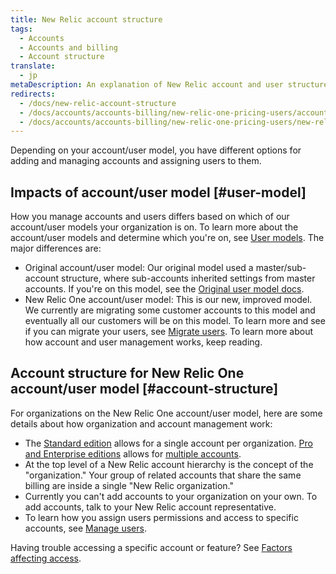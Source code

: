```yaml
---
title: New Relic account structure
tags:
  - Accounts
  - Accounts and billing
  - Account structure
translate:
  - jp
metaDescription: An explanation of New Relic account and user structure.
redirects:
  - /docs/new-relic-account-structure
  - /docs/accounts/accounts-billing/new-relic-one-pricing-users/account-user-structure
  - /docs/accounts/accounts-billing/new-relic-one-pricing-users/new-relic-account-structure
---
```


Depending on your account/user model, you have different options for adding and managing accounts and assigning users to them. 

## Impacts of account/user model [#user-model]

How you manage accounts and users differs based on which of our account/user models your organization is on. To learn more about the account/user models and determine which you're on, see [User models](/docs/accounts/original-accounts-billing/original-product-based-pricing/overview-changes-pricing-user-model/#user-models). The major differences are: 

* Original account/user model: Our original model used a master/sub-account structure, where sub-accounts inherited settings from master accounts. If you're on this model, see the [Original user model docs](/docs/accounts/accounts-billing/account-structure/mastersub-account-structure). 
* New Relic One account/user model: This is our new, improved model. We currently are migrating some customer accounts to this model and eventually all our customers will be on this model. To learn more and see if you can migrate your users, see [Migrate users](/docs/accounts/original-accounts-billing/original-users-roles/user-migration). To learn more about how account and user management works, keep reading. 

## Account structure for New Relic One account/user model [#account-structure]

For organizations on the New Relic One account/user model, here are some details about how organization and account management work: 

* The [Standard edition](https://newrelic.com/pricing) allows for a single account per organization. [Pro and Enterprise editions](https://newrelic.com/pricing) allows for [multiple accounts](/docs/accounts/accounts-billing/account-structure/mastersub-account-structure/#users).
* At the top level of a New Relic account hierarchy is the concept of the "organization." Your group of related accounts that share the same billing are inside a single "New Relic organization." 
* Currently you can't add accounts to your organization on your own. To add accounts, talk to your New Relic account representative. 
* To learn how you assign users permissions and access to specific accounts, see [Manage users](/docs/accounts/accounts-billing/new-relic-one-user-management/add-manage-users-groups-roles/#understand-concepts). 

Having trouble accessing a specific account or feature? See [Factors affecting access](/docs/accounts/accounts-billing/account-structure/factors-affecting-access-features-data). 
